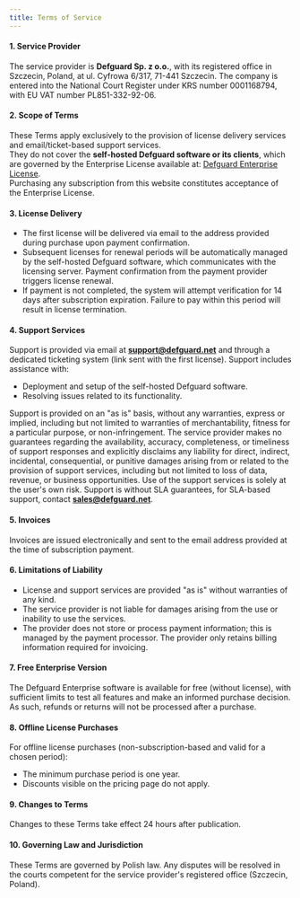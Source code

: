 ```yaml
---
title: Terms of Service
---
```


#### 1. **Service Provider**

The service provider is **Defguard Sp. z o.o.**, with its registered office in Szczecin, Poland, at ul. Cyfrowa 6/317, 71-441 Szczecin. The company is entered into the National Court Register under KRS number 0001168794, with EU VAT number PL851-332-92-06.

#### 2. **Scope of Terms**

These Terms apply exclusively to the provision of license delivery services and email/ticket-based support services.  
They do not cover the **self-hosted Defguard software or its clients**, which are governed by the Enterprise License available at: [Defguard Enterprise License](https://github.com/DefGuard/defguard/blob/main/src/enterprise/LICENSE.md).  
Purchasing any subscription from this website constitutes acceptance of the Enterprise License.

#### 3. **License Delivery**

- The first license will be delivered via email to the address provided during purchase upon payment confirmation.
- Subsequent licenses for renewal periods will be automatically managed by the self-hosted Defguard software, which communicates with the licensing server. Payment confirmation from the payment provider triggers license renewal.
- If payment is not completed, the system will attempt verification for 14 days after subscription expiration. Failure to pay within this period will result in license termination.

#### 4. **Support Services**

Support is provided via email at **support@defguard.net** and through a dedicated ticketing system (link sent with the first license). Support includes assistance with:

- Deployment and setup of the self-hosted Defguard software.
- Resolving issues related to its functionality.

Support is provided on an "as is" basis, without any warranties, express or implied, including but not limited to warranties of merchantability, fitness for a particular purpose, or non-infringement. The service provider makes no guarantees regarding the availability, accuracy, completeness, or timeliness of support responses and explicitly disclaims any liability for direct, indirect, incidental, consequential, or punitive damages arising from or related to the provision of support services, including but not limited to loss of data, revenue, or business opportunities. Use of the support services is solely at the user's own risk.
Support is without SLA guarantees, for SLA-based support, contact **sales@defguard.net**.

#### 5. **Invoices**

Invoices are issued electronically and sent to the email address provided at the time of subscription payment.

#### 6. **Limitations of Liability**

- License and support services are provided "as is" without warranties of any kind.
- The service provider is not liable for damages arising from the use or inability to use the services.
- The provider does not store or process payment information; this is managed by the payment processor. The provider only retains billing information required for invoicing.

#### 7. Free Enterprise Version

The Defguard Enterprise software is available for free (without license), with sufficient limits to test all features and make an informed purchase decision. As such, refunds or returns will not be processed after a purchase.

#### 8. Offline License Purchases

For offline license purchases (non-subscription-based and valid for a chosen period):

- The minimum purchase period is one year.
- Discounts visible on the pricing page do not apply.

#### 9. **Changes to Terms**

Changes to these Terms take effect 24 hours after publication.

#### 10. **Governing Law and Jurisdiction**

These Terms are governed by Polish law. Any disputes will be resolved in the courts competent for the service provider's registered office (Szczecin, Poland).

